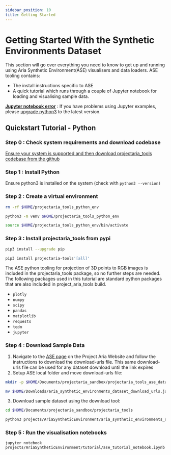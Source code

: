 ```yaml
---
sidebar_position: 10
title: Getting Started
---
```


# Getting Started With the Synthetic Environments Dataset

This section will go over everything you need to know to get up and running using Aria Synthetic Environment(ASE) visualisers and data loaders. ASE tooling contains:

* The install instructions specific to ASE
* A quick tutorial which runs through a couple of Jupyter notebook for loading and visualising sample data.

[**Jupyter notebook error**](/docs/data_utilities/installation/troubleshooting#jupyter-notebook-error) : If you have problems using Jupyter examples, please [upgrade python3](https://www.python.org/downloads/) to the latest version.

## Quickstart Tutorial - Python

### Step 0 : Check system requirements and download codebase

[Ensure your system is supported and then download projectaria_tools codebase from the github](/docs/data_utilities/installation/download_codebase)

### Step 1 : Install Python

Ensure python3 is installed on the system (check with `python3 --version)`

### Step 2 : Create a virtual environment

```bash
rm -rf $HOME/projectaria_tools_python_env

python3 -m venv $HOME/projectaria_tools_python_env

source $HOME/projectaria_tools_python_env/bin/activate
```

### Step 3 : Install projectaria_tools from pypi

```bash
pip3 install --upgrade pip

pip3 install projectaria-tools'[all]'
```

The ASE python tooling for projection of 3D points to RGB images is included in the projectaria_tools package, so no further steps are needed. The following packages used in this tutorial are standard python packages that are also included in project_aria_tools build.

* `plotly`
* `numpy`
* `scipy`
* `pandas`
* `matplotlib`
* `requests`
* `tqdm`
* `jupyter`


### Step 4 : Download Sample Data

1.  Navigate to the [ASE page](https://www.projectaria.com/datasets/ase/) on the Project Aria Website and follow the instructions to download the download-urls file. This same download-urls file can be used for any dataset download until the link expires
2.  Setup ASE local folder and move download-urls file:

```bash
mkdir -p $HOME/Documents/projectaria_sandbox/projectaria_tools_ase_data

mv $HOME/Downloads/aria_synthetic_environments_dataset_download_urls.json $HOME/Documents/projectaria_sandbox/projectaria_tools_ase_data/
```

3. Download sample dataset using the download tool:

```bash
cd $HOME/Documents/projectaria_sandbox/projectaria_tools

python3 projects/AriaSyntheticEnvironment/aria_synthetic_environments_downloader.py --set train --scene-ids 0-10 --cdn-file $HOME/Documents/projectaria_sandbox/projectaria_tools_ase_data/aria_synthetic_environments_dataset_download_urls.json --output-dir $HOME/Documents/projectaria_sandbox/projectaria_tools_ase_data --unzip True
```

### Step 5 : Run the visualisation notebooks
```
jupyter notebook projects/AriaSyntheticEnvironment/tutorial/ase_tutorial_notebook.ipynb
```
